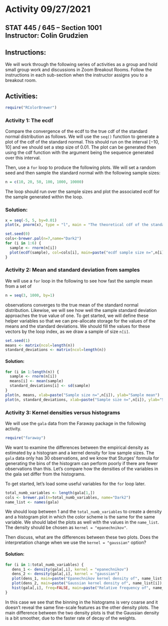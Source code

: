 # Activity 09/27/2021

## STAT 445 / 645 -- Section 1001 <br> Instructor: Colin Grudzien<br>

## Instructions:
We will work through the following series of activities as a group and hold small group work and discussions in Zoom Breakout Rooms.  Follow the instructions in each sub-section when the instructor assigns you to a breakout room.

## Activities:

```r
require("RColorBrewer")
```

### Activity 1: The ecdf

Compare the convergence of the ecdf to the true cdf of the standard normal distribution as follows.  We will use the `seq()` function to generate a plot of the cdf of the standard normal.  This should run on the interval $[-10,10]$ and we should set a step size of $0.01$.  The plot can be generated then using the cdf function with the argument being the sequence generated over this interval.

Then, use a `for` loop to produce the following plots.  We will set a random seed and then sample the standard normal with the following sample sizes:
```r
n = c(10, 20, 50, 100, 1000, 10000)
```
The loop should run over the sample sizes and plot the associated ecdf for the sample generated within the loop.


### Solution:

```r
x = seq(-5, 5, by=0.01)
plot(x, pnorm(x), type = "l", main = "The theoretical cdf of the standard normal", xlab = "x", ylab = "Cumulative probability")
```
```r
set.seed(0)
cols<-brewer.pal(n=7,name="Dark2")
for (i in 1:6) {
  sample <- rnorm(n[i])
  plot(ecdf(sample), col=cols[i], main=paste("ecdf sample size n=",n[i]))
}
```


### Activity 2: Mean and standard deviation from samples

We will use a `for` loop in the following to see how fast the sample mean from a set of
```r
n = seq(3, 1000, by=1)
```
observations converges to the true mean of the standard normal distribution.  Likewise, we will see how well the sample standard deviation approaches the true value of one. To get started, we will define these helper variables so that we can pre-allocate storage for the values of the means and the standard deviations.   We should fill the values for these vectors by the loop index, as we draw a sample of size `n[i]`. 
```r
set.seed(1)
means <- matrix(ncol=length(n))
standard_deviations <- matrix(ncol=length(n))
```


#### Solution:

```r
for (i in 1:length(n)) {
  sample <- rnorm(n[i])
  means[i] <- mean(sample)
  standard_deviations[i] <- sd(sample)
}
plot(n, means, xlab=paste("Sample size n=",n[i]), ylab="Sample mean")
plot(n, standard_deviations, xlab=paste("Sample size n=",n[i]), ylab="Sample standard deviation")
```


### Activity 3: Kernel densities versus histograms

We will use the `gala` data from the Faraway package in the following activity.
```r
require("faraway")
```

We want to examine the differences between the empirical density as estimated by a histogram and a kernel density for low sample sizes.  The `gala` data only has 30 observations, and we know that Sturges' formula for generating the bins of the histogram can perform poorly if there are fewer observations than this.  Let's compare how the densities of the variables in the gala set differ from the histograms.

To get started, let's load some useful variables for the `for` loop later.
```r
total_numb_variables <- length(gala[1,])
cols <- brewer.pal(n=total_numb_variables, name="Dark2")
name_list <- names(gala)
```
We should loop between 1 and the `total_numb_variables` to create a density and a histogram plot in which the color scheme is the same for the same variable.  We should label the plots as well with the values in the `name_list`.  The density should be chosen as ` kernel = "epanechnikov"`.

Then discuss, what are the differences between these two plots.  Does the interpretation change when we use the ` kernel = "gaussian"` option?


#### Solution:

```r
for (i in 1:total_numb_variables) {
   dens_1 <- density(gala[,i], kernel = "epanechnikov")
   dens_2 <- density(gala[,i], kernel = "gaussian")
   plot(dens_1, main=paste("Epanechnikov kernel density of", name_list[i]), col=cols[i])
   plot(dens_2, main=paste("Gaussian kernel density of", name_list[i]), col=cols[i])
   hist(gala[,i], freq=FALSE, main=paste("Relative frequency of", name_list[i]), col=cols[i], xlab=name_list[i])
}
```


In this case we see that the binning in the histograms is very coarse and it doesn't reveal the same fine-scale features as the other density plots.  The main difference between the two density plots is that the Gaussian density is a bit smoother, due to the faster rate of decay of the weights.

